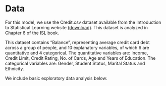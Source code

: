
# Data

For this model, we use the Credit.csv dataset available from the Introduction to Statistical Learning website [(download)](http://www-bcf.usc.edu/~gareth/ISL). This dataset is analyzed in Chapter 6 of the ISL book.

This dataset contains "Balance", representing average credit card debt across a group of people, and 10 explanatory variables, of which 6 are quantitative and 4 categorical. The quantitative variables are: Income, Credit Limit, Credit Rating, No. of Cards, Age and Years of Education. The categorical variables are: Gender, Student Status, Marital Status and Ethnicity.

We include basic exploratory data analysis below:

\begin{center}
\includegraphics[width=180pt]{../images/histogram-credit-age}
\includegraphics[width=180pt]{../images/histogram-credit-income}

\ \newline

\includegraphics[width=180pt]{../images/histogram-credit-edu}
\includegraphics[width=180pt]{../images/histogram-credit-rating}

\ \newline

\includegraphics[width=180pt]{../images/histogram-credit-ncards}
\includegraphics[width=180pt]{../images/histogram-credit-limit}

\ \newpage

\includegraphics[width=160pt]{../images/boxplot-balance-ethnicity}
\includegraphics[width=160pt]{../images/boxplot-balance-gender}

\ \newline

\includegraphics[width=160pt]{../images/boxplot-balance-married}
\includegraphics[width=160pt]{../images/boxplot-balance-student}

\ \newline

We also include correlation plots and scatterplots between quantitative variables:

\includegraphics[width=220pt]{../images/corr-matrix}
\includegraphics[width=220pt]{../images/scatterplots}

\end{center}
